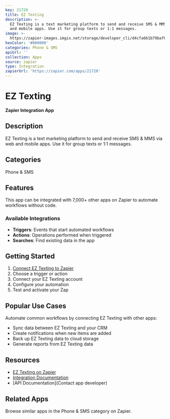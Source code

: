 ```yaml
---
key: 21720
title: EZ Texting
description: >-
  EZ Texting is a text marketing platform to send and receive SMS & MMS via web
  and mobile apps. Use it for group texts or 1:1 messages.
image: >-
  https://zapier-images.imgix.net/storage/developer_cli/d4cfa661b79baf655866cfc63cf7c83b.png?auto=format%2Ccompress&ixlib=python-3.0.0&q=50
hexColor: '#000000'
categories: Phone & SMS
apiUrl: ''
collection: Apps
source: zapier
type: Integration
zapierUrl: 'https://zapier.com/apps/21720'
---
```

# EZ Texting

**Zapier Integration App**

## Description

EZ Texting is a text marketing platform to send and receive SMS & MMS via web and mobile apps. Use it for group texts or 1:1 messages.

## Categories

Phone & SMS

## Features

This app can be integrated with 7,000+ other apps on Zapier to automate workflows without code.

### Available Integrations

- **Triggers**: Events that start automated workflows
- **Actions**: Operations performed when triggered
- **Searches**: Find existing data in the app

## Getting Started

1. [Connect EZ Texting to Zapier](https://zapier.com/apps/21720)
2. Choose a trigger or action
3. Connect your EZ Texting account
4. Configure your automation
5. Test and activate your Zap

## Popular Use Cases

Automate common workflows by connecting EZ Texting with other apps:

- Sync data between EZ Texting and your CRM
- Create notifications when new items are added
- Back up EZ Texting data to cloud storage
- Generate reports from EZ Texting data

## Resources

- [EZ Texting on Zapier](https://zapier.com/apps/21720)
- [Integration Documentation](https://zapier.com/apps/21720/integrations)
- [API Documentation](Contact app developer)

## Related Apps

Browse similar apps in the Phone & SMS category on Zapier.
